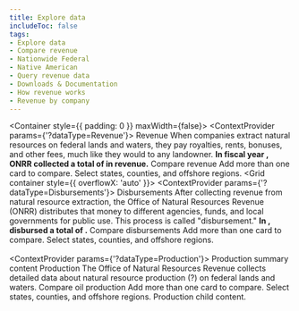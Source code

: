 ```yaml
---
title: Explore data
includeToc: false
tags: 
- Explore data
- Compare revenue
- Nationwide Federal
- Native American
- Query revenue data
- Downloads & Documentation
- How revenue works
- Revenue by company
---
```


<Container style={{ padding: 0 }} maxWidth={false}>
  <Box mb={10}>
    <ExploreData>
      <ContextProvider params={'?dataType=Revenue'}>
      <Revenue>
        <MapContext>
          <RevenueMap />
          <SummaryCards>
            <RevenueSummaryTrends />
            <RevenueSummaryTopCommodities />
          </SummaryCards>
        </MapContext>
        <CompareContext>
          <Container>
            <Grid container>
              <Grid item md={12}>
                <Box mb={1} color="secondary.main" borderBottom={5}>
                  <Box component="h2" color="secondary.dark">Revenue</Box>
                </Box>
                <Typography variant="body1">
                  When companies extract natural resources on federal lands and waters, they pay royalties, rents, bonuses, and other fees, much like they would to any landowner. <strong>In fiscal year <Year />, ONRR collected a total of <LocationTotal location='Nationwide Federal' /> in revenue.</strong>
                </Typography>
              </Grid>
            </Grid>
          </Container>
          <PageSubMenu />
          <Container id="compare-revenue">
            <Grid container>
              <Grid item md={12}>
                <Box color="secondary.main" mt={5} mb={2} borderBottom={2}>
                  <Box component="h3" color="secondary.dark">Compare revenue</Box>
                </Box>
                <Box fontSize="body1.fontSize">
                  Add more than one card to compare.  Select states, counties, and offshore regions.
                </Box>
              </Grid>
            </Grid>
            <Grid container style={{ overflowX: 'auto' }}>
              <Grid item md={12}>
                <DetailCards> 
                  <RevenueDetailTrends />
                  <RevenueDetailCommodities />
                  <RevenueDetailTypes />
                </DetailCards>
              </Grid>
            </Grid>
          </Container>
        </CompareContext>
        <NationalRevenueSummary title="Nationwide revenue summary" />
        <TopLocations title="Top locations" />
        <Commodities title="Top commodities" />
        <Company title="Revenue by company" />
      </Revenue>
      </ContextProvider>
      <ContextProvider params={'?dataType=Disbursements'}>
      <Disbursements>
        <MapContext>
          <DisbursementMap />
          <SummaryCards>
            <DisbursementTrend />
            <DisbursementRecipientSummary/>
          </SummaryCards>
        </MapContext>
        <CompareContext>
          <Container>
            <Grid container>
              <Grid item md={12}>
                <Box mb={1} color="secondary.main" borderBottom={5}>
                  <Box component="h2" color="secondary.dark">Disbursements</Box>
                </Box>
                <Typography variant="body1">
                  After collecting revenue from natural resource extraction, the Office of Natural Resources Revenue (ONRR) distributes that money to different agencies, funds, and local governments for public use. This process is called "disbursement." <strong>In <Year />, disbursed a total of <LocationTotal location='Nationwide Federal' />.</strong>
                </Typography>
              </Grid>
            </Grid>
          </Container>
          <PageSubMenu />
          <Container id="compare-disbursements">
            <Grid container>
              <Grid item md={12}>
                <Box color="secondary.main" mt={5} mb={2} borderBottom={2}>
                  <Box component="h3" color="secondary.dark">Compare disbursements</Box>
                </Box>
                <Box fontSize="body1.fontSize">
                  Add more than one card to compare.  Select states, counties, and offshore regions.
                </Box>
              </Grid>
            </Grid>
            <Grid container>
              <Grid item md={12}>
                <DetailCards>  
                  <DisbursementDetailTrends />
                  <DisbursementRecipients />        
                </DetailCards>
              </Grid>
            </Grid>
          </Container>
        </CompareContext>
      </Disbursements>
      </ContextProvider>
      <ContextProvider params={'?dataType=Production'}>
      <Production>
        <MapContext>
          <ProductionMap />
          <SummaryCards>
            <Box>Production summary content</Box>
          </SummaryCards>
        </MapContext>
        <CompareContext>
          <Container>
            <Grid container>
              <Grid item md={12}>
                <Box mb={1} color="secondary.main" borderBottom={5}>
                  <Box component="h2" color="secondary.dark">Production</Box>
                </Box>
                <Typography variant="body1">
                  The Office of Natural Resources Revenue collects detailed data about natural resource production (?) on federal lands and waters.
                </Typography>
              </Grid>
            </Grid>
          </Container>
          <PageSubMenu />
          <Container id="compare-oil-production">
            <Grid container>
              <Grid item md={12}>
                <Box color="secondary.main" mt={5} mb={2} borderBottom={2}>
                  <Box component="h3" color="secondary.dark">Compare oil production</Box>
                </Box>
                <Box fontSize="body1.fontSize">
                  Add more than one card to compare.  Select states, counties, and offshore regions.
                </Box>
              </Grid>
            </Grid>
            <Grid container>
              <Grid item md={12}>
                <DetailCards> 
                  <Box>Production child content.</Box>
                </DetailCards>
              </Grid>
            </Grid>
          </Container>       
        </CompareContext>
      </Production>
      </ContextProvider>
    </ExploreData>
  </Box>
</Container>


